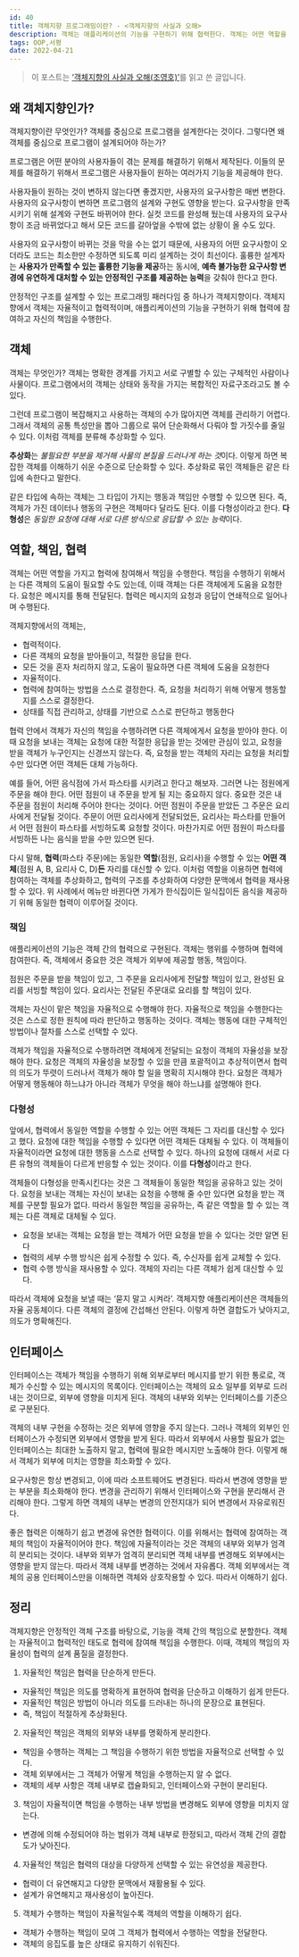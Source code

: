 ```yaml
---
id: 40
title: 객체지향 프로그래밍이란? - <객체지향의 사실과 오해>
description: 객체는 애플리케이션의 기능을 구현하기 위해 협력한다. 객체는 어떤 역할을 가지고, 책임을 수행한다. 객체는 자율적으로 책임을 수행해야 하고, 협력적으로 협력에 참여해야 한다.
tags: OOP,서평
date: 2022-04-21
---
```



> 이 포스트는 [‘객체지향의 사실과 오해(조영호)’](http://www.kyobobook.co.kr/product/detailViewKor.laf?ejkGb=KOR&mallGb=KOR&barcode=9788998139766&orderClick=LEa&Kc=)를 읽고 쓴 글입니다.

## 왜 객체지향인가?

객체지향이란 무엇인가? 객체를 중심으로 프로그램을 설계한다는 것이다. 그렇다면 왜 객체를 중심으로 프로그램이 설계되어야 하는가?

프로그램은 어떤 분야의 사용자들이 겪는 문제를 해결하기 위해서 제작된다. 이들의 문제를 해결하기 위해서 프로그램은 사용자들이 원하는 여러가지 기능을 제공해야 한다.

사용자들이 원하는 것이 변하지 않는다면 좋겠지만, 사용자의 요구사항은 매번 변한다. 사용자의 요구사항이 변하면 프로그램의 설계와 구현도 영향을 받는다. 요구사항을 만족시키기 위해 설계와 구현도 바뀌어야 한다. 실컷 코드를 완성해 뒀는데 사용자의 요구사항이 조금 바뀌었다고 해서 모든 코드를 갈아엎을 수밖에 없는 상황이 올 수도 있다.

사용자의 요구사항이 바뀌는 것을 막을 수는 없기 때문에, 사용자의 어떤 요구사항이 오더라도 코드는 최소한만 수정하면 되도록 미리 설계하는 것이 최선이다. 훌륭한 설계자는 **사용자가 만족할 수 있는 훌륭한 기능을 제공**하는 동시에, **예측 불가능한 요구사항 변경에 유연하게 대처할 수 있는 안정적인 구조를 제공하는 능력**을 갖춰야 한다고 한다.

안정적인 구조를 설계할 수 있는 프로그래밍 패러다임 중 하나가 객체지향이다. 객체지향에서 객체는 자율적이고 협력적이며, 애플리케이션의 기능을 구현하기 위해 협력에 참여하고 자신의 책임을 수행한다.

## 객체

객체는 무엇인가? 객체는 명확한 경계를 가지고 서로 구별할 수 있는 구체적인 사람이나 사물이다. 프로그램에서의 객체는 상태와 동작을 가지는 복합적인 자료구조라고도 볼 수 있다.

그런데 프로그램이 복잡해지고 사용하는 객체의 수가 많아지면 객체를 관리하기 어렵다. 그래서 객체의 공통 특성만을 뽑아 그룹으로 묶어 단순화해서 다뤄야 할 가짓수를 줄일 수 있다. 이처럼 객체를 분류해 추상화할 수 있다.

**추상화**는 *불필요한 부분을 제거해 사물의 본질을 드러나게 하는 것*이다. 이렇게 하면 복잡한 객체를 이해하기 쉬운 수준으로 단순화할 수 있다. 추상화로 묶인 객체들은 같은 타입에 속한다고 말한다.

같은 타입에 속하는 객체는 그 타입이 가지는 행동과 책임만 수행할 수 있으면 된다. 즉, 객체가 가진 데이터나 행동의 구현은 객체마다 달라도 된다. 이를 다형성이라고 한다. **다형성**은 *동일한 요청에 대해 서로 다른 방식으로 응답할 수 있는 능력*이다.

## 역할, 책임, 협력

객체는 어떤 역할을 가지고 협력에 참여해서 책임을 수행한다. 책임을 수행하기 위해서는 다른 객체의 도움이 필요할 수도 있는데, 이때 객체는 다른 객체에게 도움을 요청한다. 요청은 메시지를 통해 전달된다. 협력은 메시지의 요청과 응답이 연쇄적으로 일어나며 수행된다.

객체지향에서의 객체는,
- 협력적이다.
- 다른 객체의 요청을 받아들이고, 적절한 응답을 한다.
- 모든 것을 혼자 처리하지 않고, 도움이 필요하면 다른 객체에 도움을 요청한다
- 자율적이다.
- 협력에 참여하는 방법을 스스로 결정한다. 즉, 요청을 처리하기 위해 어떻게 행동할지를 스스로 결정한다.
- 상태를 직접 관리하고, 상태를 기반으로 스스로 판단하고 행동한다

협력 안에서 객체가 자신의 책임을 수행하려면 다른 객체에게서 요청을 받아야 한다. 이때 요청을 보내는 객체는 요청에 대한 적절한 응답을 받는 것에만 관심이 있고, 요청을 받을 객체가 누구인지는 신경쓰지 않는다. 즉, 요청을 받는 객체의 자리는 요청을 처리할 수만 있다면 어떤 객체든 대체 가능하다.

예를 들어, 어떤 음식점에 가서 파스타를 시키려고 한다고 해보자. 그러면 나는 점원에게 주문을 해야 한다. 어떤 점원이 내 주문을 받게 될 지는 중요하지 않다. 중요한 것은 내 주문을 점원이 처리해 주어야 한다는 것이다. 어떤 점원이 주문을 받았든 그 주문은 요리사에게 전달될 것이다. 주문이 어떤 요리사에게 전달되었든, 요리사는 파스타를 만들어서 어떤 점원이 파스타를 서빙하도록 요청할 것이다. 마찬가지로 어떤 점원이 파스타를 서빙하든 나는 음식을 받을 수만 있으면 된다.

다시 말해, **협력**(파스타 주문)에는 동일한 **역할**(점원, 요리사)을 수행할 수 있는 **어떤 객체**(점원 A, B, 요리사 C, D)**든** 자리를 대신할 수 있다. 이처럼 역할을 이용하면 협력에 참여하는 객체를 추상화하고, 협력의 구조를 추상화하여 다양한 문맥에서 협력을 재사용할 수 있다. 위 사례에서 메뉴만 바뀐다면 가게가 한식집이든 일식집이든 음식을 제공하기 위해 동일한 협력이 이루어질 것이다.

### 책임

애플리케이션의 기능은 객체 간의 협력으로 구현된다. 객체는 행위를 수행하며 협력에 참여한다. 즉, 객체에서 중요한 것은 객체가 외부에 제공할 행동, 책임이다.

점원은 주문을 받을 책임이 있고, 그 주문을 요리사에게 전달할 책임이 있고, 완성된 요리를 서빙할 책임이 있다. 요리사는 전달된 주문대로 요리를 할 책임이 있다.

객체는 자신이 맡은 책임을 자율적으로 수행해야 한다. 자율적으로 책임을 수행한다는 것은 스스로 정한 원칙에 따라 판단하고 행동하는 것이다. 객체는 행동에 대한 구체적인 방법이나 절차를 스스로 선택할 수 있다.

객체가 책임을 자율적으로 수행하려면 객체에게 전달되는 요청이 객체의 자율성을 보장해야 한다. 요청은 객체의 자율성을 보장할 수 있을 만큼 포괄적이고 추상적이면서 협력의 의도가 뚜렷이 드러나서 객체가 해야 할 일을 명확히 지시해야 한다. 요청은 객체가 어떻게 행동해야 하느냐가 아니라 객체가 무엇을 해야 하느냐를 설명해야 한다.

### 다형성

앞에서, 협력에서 동일한 역할을 수행할 수 있는 어떤 객체든 그 자리를 대신할 수 있다고 했다. 요청에 대한 책임을 수행할 수 있다면 어떤 객체든 대체될 수 있다. 이 객체들이 자율적이라면 요청에 대한 행동을 스스로 선택할 수 있다. 하나의 요청에 대해서 서로 다른 유형의 객체들이 다르게 반응할 수 있는 것이다. 이를 **다형성**이라고 한다.

객체들이 다형성을 만족시킨다는 것은 그 객체들이 동일한 책임을 공유하고 있는 것이다. 요청을 보내는 객체는 자신이 보내는 요청을 수행해 줄 수만 있다면 요청을 받는 객체를 구분할 필요가 없다. 따라서 동일한 책임을 공유하는, 즉 같은 역할을 할 수 있는 객체는 다른 객체로 대체될 수 있다.

- 요청을 보내는 객체는 요청을 받는 객체가 어떤 요청을 받을 수 있다는 것만 알면 된다
- 협력의 세부 수행 방식은 쉽게 수정할 수 있다. 즉, 수신자를 쉽게 교체할 수 있다.
- 협력 수행 방식을 재사용할 수 있다. 객체의 자리는 다른 객체가 쉽게 대신할 수 있다.

따라서 객체에 요청을 보낼 때는 ‘묻지 말고 시켜라’. 객체지향 애플리케이션은 객체들의 자율 공동체이다. 다른 객체의 결정에 간섭해선 안된다. 이렇게 하면 결합도가 낮아지고, 의도가 명확해진다.


## 인터페이스
인터페이스는 객체가 책임을 수행하기 위해 외부로부터 메시지를 받기 위한 통로로,  객체가 수신할 수 있는 메시지의 목록이다. 인터페이스는 객체의 요소 일부를 외부로 드러내는 것이므로, 외부에 영향을 미치게 된다. 객체의 내부와 외부는 인터페이스를 기준으로 구분된다.

객체의 내부 구현을 수정하는 것은 외부에 영향을 주지 않는다. 그러나 객체의 외부인 인터페이스가 수정되면 외부에서 영향을 받게 된다. 따라서 외부에서 사용할 필요가 없는 인터페이스는 최대한 노출하지 말고, 협력에 필요한 메시지만 노출해야 한다. 이렇게 해서 객체가 외부에 미치는 영향을 최소화할 수 있다.

요구사항은 항상 변경되고, 이에 따라 소프트웨어도 변경된다. 따라서 변경에 영향을 받는 부분을 최소화해야 한다. 변경을 관리하기 위해서 인터페이스와 구현을 분리해서 관리해야 한다. 그렇게 하면 객체의 내부는 변경의 안전지대가 되어 변경에서 자유로워진다.

좋은 협력은 이해하기 쉽고 변경에 유연한 협력이다. 이를 위해서는 협력에 참여하는 객체의 책임이 자율적이어야 한다. 책임에 자율적이라는 것은 객체의 내부와 외부가 엄격히 분리되는 것이다. 내부와 외부가 엄격히 분리되면 객체 내부를 변경해도 외부에서는 영향을 받지 않는다. 따라서 객체 내부를 변경하는 것에서 자유롭다. 객체 외부에서는 객체의 공용 인터페이스만을 이해하면 객체와 상호작용할 수 있다. 따라서 이해하기 쉽다.

## 정리

객체지향은 안정적인 객체 구조를 바탕으로, 기능을 객체 간의 책임으로 분할한다.
객체는 자율적이고 협력적인 태도로 협력에 참여해 책임을 수행한다.
이때, 객체의 책임의 자율성이 협력의 설계 품질을 결정한다.

1. 자율적인 책임은 협력을 단순하게 만든다.
  - 자율적인 책임은 의도를 명확하게 표현하여 협력을 단순하고 이해하기 쉽게 만든다.
 - 자율적인 책임은 방법이 아니라 의도를 드러내는 하나의 문장으로 표현된다.
 - 즉, 책임이 적절하게 추상화된다.
2. 자율적인 책임은 객체의 외부와 내부를 명확하게 분리한다.
 - 책임을 수행하는 객체는 그 책임을 수행하기 위한 방법을 자율적으로 선택할 수 있다.
 - 객체 외부에서는 그 객체가 어떻게 책임을 수행하는지 알 수 없다.
 - 객체의 세부 사항은 객체 내부로 캡슐화되고, 인터페이스와 구현이 분리된다.
3. 책임이 자율적이면 책임을 수행하는 내부 방법을 변경해도 외부에 영향을 미치지 않는다.
 - 변경에 의해 수정되어야 하는 범위가 객체 내부로 한정되고, 따라서 객체 간의 결합도가 낮아진다.
4. 자율적인 책임은 협력의 대상을 다양하게 선택할 수 있는 유연성을 제공한다.
 - 협력이 더 유연해지고 다양한 문맥에서 재활용될 수 있다.
 - 설계가 유연해지고 재사용성이 높아진다.
5. 객체가 수행하는 책임이 자율적일수록 객체의 역할을 이해하기 쉽다.
 - 객체가 수행하는 책임이 모여 그 객체가 협력에서 수행하는 역할을 전달한다.
 - 객체의 응집도를 높은 상태로 유지하기 쉬워진다.

